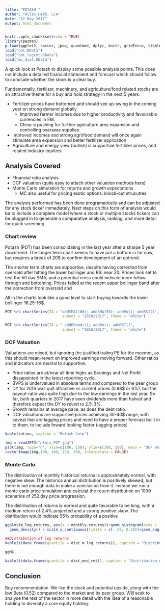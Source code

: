 ---
title: "POTASH "
author: "Allan Perk, CFA"
date: "22 May 2017"
output: html_document
---

```{r setup, include=FALSE, message=FALSE, warning=FALSE }
knitr::opts_chunk$set(echo = TRUE)
library(pacman)
p_load(ggplot2, raster, jpeg, quantmod, dplyr, knitr, gridExtra, tibble)
load("pot.RData")
load("pot_logret.RData")
load("mc_dist.RData")
```

A quick look at Potash to display some possible analysis points. This does not include a detailed financial statement and forecast which should follow to conclude whether the stock is a clear buy.

Fundamentally, fertilizer, machinery, and agriculture/food related stocks are an attractive theme for a buy and hold strategy in the next 5 years.

* Fertilizer prices have bottomed and should see up-swing in the coming year on strong demand globally
    + Improved farmer incomes due to higher productivity and favourable currencies in EM.
    + China is pushing for further agriculture area expansion and controlling overseas supplies
* Improved incomes and strong agri/food demand will once again stimulate area expansion and better fertilizer application
* Agriculture and energy view (bullish) is supportive fertilizer prices, and related industry equities


## Analysis Covered

* FInancial ratio analysis
+ DCF valuation (quite easy to attach other valuation methods here)
+ Monte Carlo simulation for returns and growth expectations
    + MC also useful for pricing exotic options: knock-out strucutres

The analysis performed has been done programatically and can be adjusted for any stock ticker immediately.
Next steps on this form of analysis would be to include a complete model where a stock or multiple stocks tickers can be plugged in to generate a comparative analysis, ranking, and more detail for quick screening.


### Chart review

Potash (POT) has been consolidating in the last year after a sharpe 5 year downtrend. The longer term chart seems to have put a bottom in for now, but requires a break of 20$ to confirm development of an uptrend. 

The shorter term charts are supportive, despite having corrected from oversold after hitting the lower bollinger and RSI near 20. Prices look set to test the 50 day SMA, and a potential cross could indicate more follow through and bottoming.  Prices failed at the recent upper bollinger band after the correction from oversold and 

All in the charts look like a good level to start buying towards the lower bollinger 16.25-16$.

```{r echo = FALSE}
POT %>% chartSeries(TA = "addSMA(100); addSMA(50); addVo(); addRSI()",
                          subset = "2010/2017", theme = "white")

POT %>% chartSeries(TA = " addBBands(); addVo(); addRSI()",
                          subset = "2016/2017", theme = "white")

```

### DCF Valuation

Valuations are mixed, but ignoring the justified traling PE for the moemnt, as this should mean-revert on improved earnings moving forward. Other ratios and indicators are neutral to supportive.

* Price ratios are at/near all time highs as Earnings and Net Profit dissapointed in the latest reporting cycle.
+ BVPS is undervalued in absolute terms and compared to the peer group
+ DY for 2016 was quit attractive vs current prices (0.98$ or 6%), but the payout-ratio was quite high due to the low earnings in the last year. So far, both quarters in 2017 have seen dividends more than halved and therefore expect the DY to revert to 2.5-3%.
+ Growth remains at average pace, as does the debt ratio.
+ DCF valuations are supportive prices achieving 30-40$ range, with caveat that are lagging prices and need to have a proper forecast built in to them.  to include foward looking factor (lagging prices)

```{r echo = FALSE, message=FALSE, warning=FALSE}

kable(ratios, caption = "Potash Corp")

img = readJPEG("plota_POT.jpg")
plot(img, type="n", xlim=c(100, 150), ylim=c(300, 350), main = "DCF Valuations")
rasterImage(img,100, 300, 150, 350, interpolate = FALSE)
```


### Monte Carlo

The distribution of monthly historical returns is approximately normal, with negative skew. The historica annual distribution is positively skewed, but there is not enough data to make a conclusion from it. Instead we run a monte carlo price simulation and calculat the return distribution on 1000 scenarios of 252 day price progression.

The distribution of returns is normal and quite favorable to be long, with a medium return of 2.4% projected and a strong positive skew. The distribution would indicate 95% probability of a positive 

```{r echo = FALSE, message=FALSE, warning=FALSE}

ggplot(m_log_returns, aes(x = monthly.returns))+geom_histogram(bins = 100)+
  geom_density() + scale_x_continuous(limits = c(-.25, 0.25))+geom_rug()+ggtitle("Disribution of monthly log returns")

##Distribution of log returns
kable(t(data.frame(quantile = dist_m_log_returns)), caption = "Distribution of monthly returns")

ggMC 

kable(t(data.frame(quantile = dist_end_ret)), caption = "Distribution of Annual simulated returns")
```


## Conclusion

Buy recommendation. We like the stock and potential upside, along with the low Beta (0.52) compared to the market and its peer group.
Will seek to analyse the rest of the sector in more detail with the idea of a reasonable holding to diversify a core equity holding.

